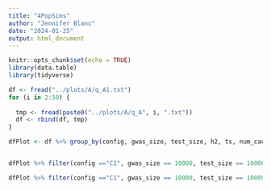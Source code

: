 ```yaml
---
title: "4PopSims"
author: "Jennifer Blanc"
date: "2024-01-25"
output: html_document
---
```


```r
knitr::opts_chunk$set(echo = TRUE)
library(data.table)
library(tidyverse)
```

```r
df <- fread("../plots/A/q_A1.txt")
for (i in 2:50) {
  
  tmp <- fread(paste0("../plots/A/q_A", i, ".txt"))
  df <- rbind(df, tmp)
}
```

```r

dfPlot <- df %>% group_by(config, gwas_size, test_size, h2, ts, num_causal, env, L, type) %>% summarize(count = n(), avg_q = mean(`nc-q`),lowerci_mean = avg_q - (1.96 * (sd(`nc-q`)  /  sqrt(n()))), upperci_mean = avg_q + (1.96 * (sd(`nc-q`)  /  sqrt(n()))), fp_strat = sum(`nc-p` < 0.05)/ n(), lowerci_fp = fp_strat - 1.96 * sqrt((fp_strat * (1-fp_strat))/ n()), upperci_fp = fp_strat + 1.96 * sqrt((fp_strat * (1-fp_strat))/ n()) )


dfPlot %>% filter(config =="C1", gwas_size == 10000, test_size == 10000, env != 0.1) %>% ggplot(aes(x = env, y = fp_strat, color = type)) + geom_point() + facet_wrap(~L)

dfPlot %>% filter(config =="C1", gwas_size == 10000, test_size == 10000, env != 0.1) %>% ggplot(aes(x = env, y = avg_q, color = type)) + geom_point() + facet_wrap(~L)

```

